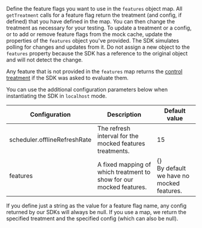 Define the feature flags you want to use in the `features` object map. All `getTreatment` calls for a feature flag return the treatment (and config, if defined) that you have defined in the map. You can then change the treatment as necessary for your testing. To update a treatment or a config, or to add or remove feature flags from the mock cache, update the properties of the `features` object you've provided. The SDK simulates polling for changes and updates from it. Do not assign a new object to the `features` property because the SDK has a reference to the original object and will not detect the change.

Any feature that is not provided in the `features` map returns the [control treatment](https://help.split.io/hc/en-us/articles/360020528072-Control-treatment) if the SDK was asked to evaluate them.

You can use the additional configuration parameters below when instantiating the SDK in `localhost` mode.

| **Configuration** | **Description** | **Default value** |
| --- | --- | --- | 
| scheduler.offlineRefreshRate | The refresh interval for the mocked features treatments. | 15 |
| features | A fixed mapping of which treatment to show for our mocked features. | \{\} <br />By default we have no mocked features. |

If you define just a string as the value for a feature flag name, any config returned by our SDKs will always be null. If you use a map, we return the specified treatment and the specified config (which can also be null).